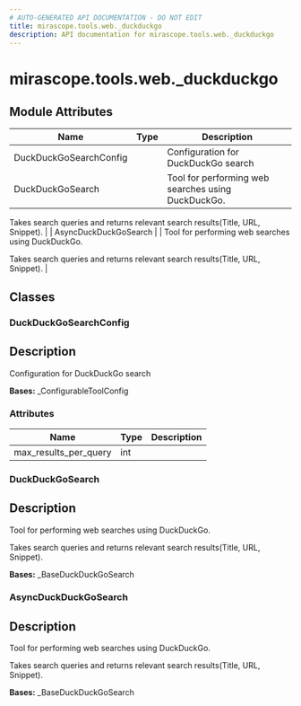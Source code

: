 ```yaml
---
# AUTO-GENERATED API DOCUMENTATION - DO NOT EDIT
title: mirascope.tools.web._duckduckgo
description: API documentation for mirascope.tools.web._duckduckgo
---
```


# mirascope.tools.web._duckduckgo

<ApiType type="Module" />

## Module Attributes

| Name | Type | Description |
| ---- | ---- | ----------- |
| DuckDuckGoSearchConfig |  | Configuration for DuckDuckGo search |
| DuckDuckGoSearch |  | Tool for performing web searches using DuckDuckGo.

Takes search queries and returns relevant search results(Title, URL, Snippet). |
| AsyncDuckDuckGoSearch |  | Tool for performing web searches using DuckDuckGo.

Takes search queries and returns relevant search results(Title, URL, Snippet). |

## Classes

### DuckDuckGoSearchConfig

<ApiType type="Class" />

## Description

Configuration for DuckDuckGo search

**Bases:** _ConfigurableToolConfig

### Attributes

| Name | Type | Description |
| ---- | ---- | ----------- |
| max_results_per_query | int |  |


### DuckDuckGoSearch

<ApiType type="Class" />

## Description

Tool for performing web searches using DuckDuckGo.

Takes search queries and returns relevant search results(Title, URL, Snippet).

**Bases:** _BaseDuckDuckGoSearch


### AsyncDuckDuckGoSearch

<ApiType type="Class" />

## Description

Tool for performing web searches using DuckDuckGo.

Takes search queries and returns relevant search results(Title, URL, Snippet).

**Bases:** _BaseDuckDuckGoSearch



